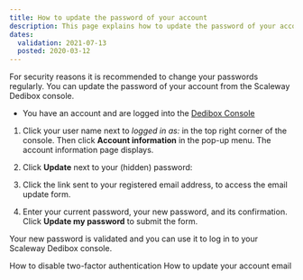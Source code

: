 ```yaml
---
title: How to update the password of your account
description: This page explains how to update the password of your account.
dates:
  validation: 2021-07-13
  posted: 2020-03-12
---
```


For security reasons it is recommended to change your passwords regularly. You can update the password of your account from the Scaleway Dedibox console.

<Message type="requirement">

  - You have an account and are logged into the [Dedibox Console](https://console.online.net) 

</Message>

1. Click your user name next to _logged in as:_ in the top right corner of the console. Then click **Account information** in the pop-up menu. The account information page displays. 

2. Click **Update** next to your (hidden) password:

  <Lightbox
    src="scaleway-dedibox-console-update-password.png"
    width="800"
    alt=""
  />

3. Click the link sent to your registered email address, to access the email update form.

4. Enter your current password, your new password, and its confirmation. Click **Update my password** to submit the form.

Your new password is validated and you can use it to log in to your Scaleway Dedibox console.

<Navigation title="See Also">
  <PreviousButton to="/dedibox-console/my-account/how-to/disable-two-factor-authentication/">How to disable two-factor authentication</PreviousButton>
  <NextButton to="/dedibox-console/my-account/how-to/update-email/">How to update your account email</NextButton>
</Navigation>